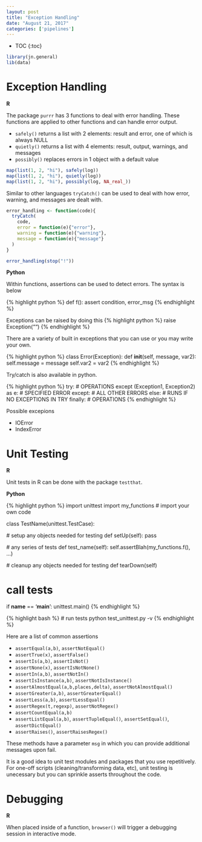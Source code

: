 ```yaml
---
layout: post
title: "Exception Handling"
date: "August 21, 2017"
categories: ['pipelines']
---
```


* TOC
{:toc}

```r
library(jn.general) 
lib(data)
```

# Exception Handling 

**R**

The package `purrr` has 3 functions to deal with error handling. These functions are applied to other functions and can handle error output.

* `safely()` returns a list with 2 elements: result and error, one of which is always NULL
* `quietly()` returns a list with 4 elements: result, output, warnings, and messages
* `possibly()` replaces errors in 1 object with a default value

```r
map(list(1, 2, "hi"), safely(log))
map(list(1, 2, "hi"), quietly(log))
map(list(1, 2, "hi"), possibly(log, NA_real_))
```


Similar to other languages `tryCatch()` can be used to deal with how error, warning, and messages are dealt with. 
```r
error_handling <- function(code){
  tryCatch(
    code, 
    error = function(e){"error"}, 
    warning = function(e){"warning"},  
    message = function(e){"message"}
  )
}

error_handling(stop("!"))
```


**Python**

Within functions, assertions can be used to detect errors. The syntax is below

{% highlight python %}
def f():
  assert condition, error_msg
{% endhighlight %}

Exceptions can be raised by doing this
{% highlight python %}
raise Exception("")
{% endhighlight %}

There are a variety of built in exceptions that you can use or you may write your own.

{% highlight python %}
class Error(Exception):
  def __init__(self, message, var2):
    self.message = message
    self.var2 = var2
{% endhighlight %}

Try/catch is also available in python.

{% highlight python %}
try:
  # OPERATIONS
except (Exception1, Exception2) as e:
  # SPECIFIED ERROR
except:
  # ALL OTHER ERRORS
else:
  # RUNS IF NO EXCEPTIONS IN TRY
finally:
  # OPERATIONS
{% endhighlight %}

Possible excepions

* IOError
* IndexError

# Unit Testing

**R**

Unit tests in R can be done with the package `testthat`.

**Python**

{% highlight python %}
import unittest
import my_functions # import your own code

class TestName(unittest.TestCase):

  # setup any objects needed for testing
  def setUp(self):
    pass

  # any series of tests
  def test_name(self):
    self.assertBlah(my_functions.f(), ...)
    
  # cleanup any objects needed for testing
  def tearDown(self)
  
  
# call tests  
if __name__ == '__main__':
  unittest.main()
{% endhighlight %}

{% highlight bash %}
# run tests
python test_unittest.py -v
{% endhighlight %}


Here are a list of common assertions

* `assertEqual(a,b)`, `assertNotEqual()`
* `assertTrue(x)`, `assertFalse()`
* `assertIs(a,b)`, `assertIsNot()`
* `assertNone(x)`, `assertIsNotNone()`
* `assertIn(a,b)`, `assertNotIn()`
* `assertIsInstance(a,b)`, `assertNotIsInstance()`
* `assertAlmostEqual(a,b,places,delta)`, `assertNotAlmostEqual()`
* `assertGreater(a,b)`, `assertGreaterEqual()`
* `assertLess(a,b)`, `assertLessEqual()`
* `assertRegex(t,regexp)`, `assertNotRegex()`
* `assertCountEqual(a,b)`
* `assertListEqual(a,b)`, `assertTupleEqual()`, `assertSetEqual()`, `assertDictEqual()`
* `assertRaises()`, `assertRaisesRegex()`

These methods have a parameter `msg` in which you can provide additional messages upon fail.

It is a good idea to unit test modules and packages that you use repetitively. For one-off scripts (cleaning/transforming data, etc), unit testing is unecessary but you can sprinkle asserts throughout the code. 

# Debugging

**R**

When placed inside of a function, `browser()` will trigger a debugging session in interactive mode. 


